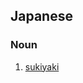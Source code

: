 {{also|鋤燒}}
==Japanese==
{{ja-kanjitab|すき|やき|yomi=k}}

===Noun===
{{ja-noun|すきやき|kyu=鋤燒}}

# {{ja-def|すき焼き}} [[sukiyaki]]